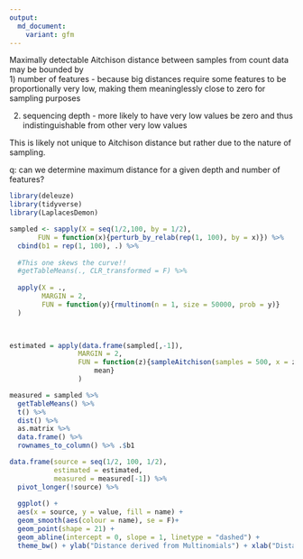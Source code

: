 ```yaml
---
output:
  md_document:
    variant: gfm
---
```


Maximally detectable Aitchison distance between samples from count data may be bounded by  
1) number of features - because big distances require some features to be proportionally very low, making them meaninglessly close to zero for sampling purposes  

2) sequencing depth - more likely to have very low values be zero and thus indistinguishable from other very low values  

This is likely not unique to Aitchison distance but rather due to the nature of sampling.  

q: can we determine maximum distance for a given depth and number of features?


```r
library(deleuze)
library(tidyverse)
library(LaplacesDemon)

sampled <- sapply(X = seq(1/2,100, by = 1/2), 
       FUN = function(x){perturb_by_relab(rep(1, 100), by = x)}) %>% 
  cbind(b1 = rep(1, 100), .) %>% 
  
  #This one skews the curve!!
  #getTableMeans(., CLR_transformed = F) %>% 
  
  apply(X = ., 
        MARGIN = 2, 
        FUN = function(y){rmultinom(n = 1, size = 50000, prob = y)}
  ) 


  
estimated = apply(data.frame(sampled[,-1]), 
                 MARGIN = 2, 
                 FUN = function(z){sampleAitchison(samples = 500, x = z, y = sampled[,1]) %>% 
                     mean}
                 )

measured = sampled %>% 
  getTableMeans() %>% 
  t() %>% 
  dist() %>% 
  as.matrix %>%
  data.frame() %>% 
  rownames_to_column() %>% .$b1

data.frame(source = seq(1/2, 100, 1/2), 
           estimated = estimated, 
           measured = measured[-1]) %>% 
  pivot_longer(!source) %>% 
  
  ggplot() +
  aes(x = source, y = value, fill = name) +
  geom_smooth(aes(colour = name), se = F)+
  geom_point(shape = 21) + 
  geom_abline(intercept = 0, slope = 1, linetype = "dashed") +
  theme_bw() + ylab("Distance derived from Multinomials") + xlab("Distance derived from probability vectors")
```


